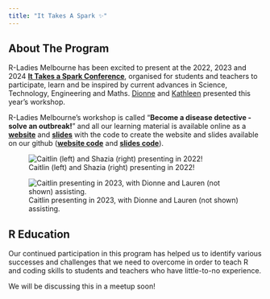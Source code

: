 ```yaml
---
title: "It Takes A Spark ✨"
---
```


## About The Program

R-Ladies Melbourne has been excited to present at the 2022, 2023 and 2024 [**It Takes a Spark Conference**](https://spark-educonferences.com.au/), organised for students and teachers to participate, learn and be inspired by current advances in Science, Technology, Engineering and Maths. [Dionne](https://github.com/dionnecargy) and [Kathleen](https://github.com/kzeglinski) presented this year's workshop.

R-Ladies Melbourne's workshop is called "**Become a disease detective - solve an outbreak!**" and all our learning material is available online as a [**website**](https://r-ladiesmelbourne.github.io/17-11-23-ItTakesASpark/) and [**slides**](https://r-ladiesmelbourne.github.io/It-Takes-a-Spark-Slides/#/TitleSlide) with the code to create the website and slides available on our github ([**website code**](https://github.com/R-LadiesMelbourne/17-11-23-ItTakesASpark) and [**slides code**](https://github.com/R-LadiesMelbourne/It-Takes-a-Spark-Slides)).

::: {.column-body layout-ncol="2"}
![Caitlin (left) and Shazia (right) presenting in 2022!](images/itas_2022.jpeg)

![Caitlin presenting in 2023, with Dionne and Lauren (not shown) assisting.](images/itas_2023.jpeg)
:::

## R Education

Our continued participation in this program has helped us to identify various successes and challenges that we need to overcome in order to teach R and coding skills to students and teachers who have little-to-no experience.

We will be discussing this in a meetup soon!
